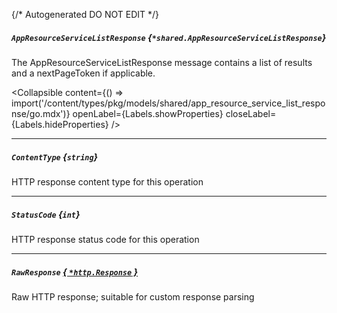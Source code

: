 {/* Autogenerated DO NOT EDIT  */}

##### `AppResourceServiceListResponse` *{`*shared.AppResourceServiceListResponse`}*
The AppResourceServiceListResponse message contains a list of results and a nextPageToken if applicable.

<Collapsible content={() => import('/content/types/pkg/models/shared/app_resource_service_list_response/go.mdx')} openLabel={Labels.showProperties} closeLabel={Labels.hideProperties} />


---
##### `ContentType` *{`string`}*
HTTP response content type for this operation

---
##### `StatusCode` *{`int`}*
HTTP response status code for this operation

---
##### `RawResponse` [*{ `*http.Response` }*](https://pkg.go.dev/net/http#Response)
Raw HTTP response; suitable for custom response parsing


